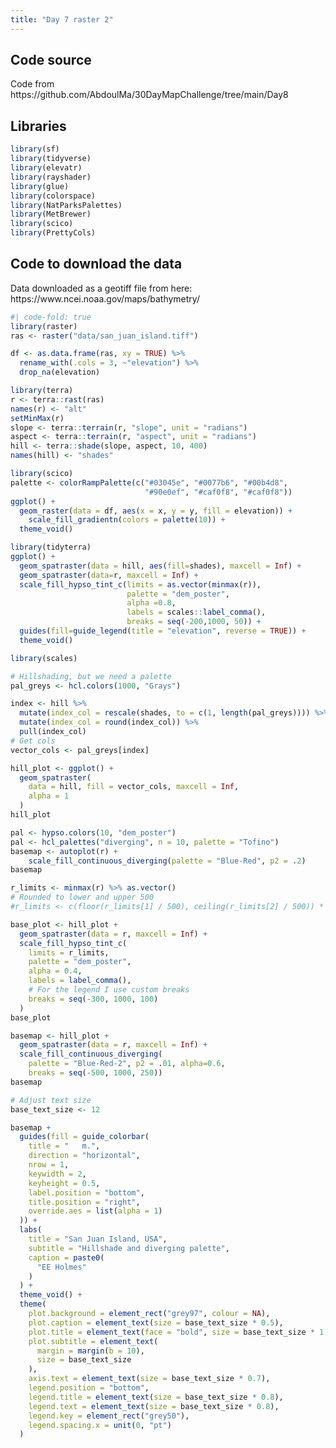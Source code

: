 ```yaml
---
title: "Day 7 raster 2"
---
```


## Code source

Code from https://github.com/AbdoulMa/30DayMapChallenge/tree/main/Day8

## Libraries

```r
library(sf)
library(tidyverse)
library(elevatr)
library(rayshader)
library(glue)
library(colorspace)
library(NatParksPalettes)
library(MetBrewer)
library(scico)
library(PrettyCols)
```

## Code to download the data

Data downloaded as a geotiff file from here: https://www.ncei.noaa.gov/maps/bathymetry/

```r
#| code-fold: true
library(raster)
ras <- raster("data/san_juan_island.tiff")
```

```r
df <- as.data.frame(ras, xy = TRUE) %>% 
  rename_with(.cols = 3, ~"elevation") %>% 
  drop_na(elevation)
```

```r
library(terra)
r <- terra::rast(ras)
names(r) <- "alt"
setMinMax(r)
slope <- terra::terrain(r, "slope", unit = "radians")
aspect <- terra::terrain(r, "aspect", unit = "radians")
hill <- terra::shade(slope, aspect, 10, 400)
names(hill) <- "shades"
```

```r
library(scico)
palette <- colorRampPalette(c("#03045e", "#0077b6", "#00b4d8",
                              "#90e0ef", "#caf0f8", "#caf0f8"))
ggplot() +
  geom_raster(data = df, aes(x = x, y = y, fill = elevation)) +
    scale_fill_gradientn(colors = palette(10)) +
  theme_void()
```


```r
library(tidyterra)
ggplot() +
  geom_spatraster(data = hill, aes(fill=shades), maxcell = Inf) +
  geom_spatraster(data=r, maxcell = Inf) +
  scale_fill_hypso_tint_c(limits = as.vector(minmax(r)), 
                          palette = "dem_poster",
                          alpha =0.8,
                          labels = scales::label_comma(),
                          breaks = seq(-200,1000, 50)) +
  guides(fill=guide_legend(title = "elevation", reverse = TRUE)) +
  theme_void()
```

```r
library(scales)

# Hillshading, but we need a palette
pal_greys <- hcl.colors(1000, "Grays")

index <- hill %>%
  mutate(index_col = rescale(shades, to = c(1, length(pal_greys)))) %>%
  mutate(index_col = round(index_col)) %>%
  pull(index_col)
# Get cols
vector_cols <- pal_greys[index]

hill_plot <- ggplot() +
  geom_spatraster(
    data = hill, fill = vector_cols, maxcell = Inf,
    alpha = 1
  )
hill_plot
```

```r
pal <- hypso.colors(10, "dem_poster")
pal <- hcl_palettes("diverging", n = 10, palette = "Tofino")
basemap <- autoplot(r) +
    scale_fill_continuous_diverging(palette = "Blue-Red", p2 = .2)
basemap
```

```r
r_limits <- minmax(r) %>% as.vector()
# Rounded to lower and upper 500
#r_limits <- c(floor(r_limits[1] / 500), ceiling(r_limits[2] / 500)) * 500

base_plot <- hill_plot +
  geom_spatraster(data = r, maxcell = Inf) +
  scale_fill_hypso_tint_c(
    limits = r_limits,
    palette = "dem_poster",
    alpha = 0.4,
    labels = label_comma(),
    # For the legend I use custom breaks
    breaks = seq(-300, 1000, 100)
  )
base_plot
```


```r
basemap <- hill_plot +
  geom_spatraster(data = r, maxcell = Inf) +
  scale_fill_continuous_diverging(
    palette = "Blue-Red-2", p2 = .01, alpha=0.6,
    breaks = seq(-500, 1000, 250))
basemap
```

```r
# Adjust text size
base_text_size <- 12

basemap +
  guides(fill = guide_colorbar(
    title = "   m.",
    direction = "horizontal",
    nrow = 1,
    keywidth = 2,
    keyheight = 0.5,
    label.position = "bottom",
    title.position = "right",
    override.aes = list(alpha = 1)
  )) +
  labs(
    title = "San Juan Island, USA",
    subtitle = "Hillshade and diverging palette",
    caption = paste0(
      "EE Holmes"
    )
  ) +
  theme_void() +
  theme(
    plot.background = element_rect("grey97", colour = NA),
    plot.caption = element_text(size = base_text_size * 0.5),
    plot.title = element_text(face = "bold", size = base_text_size * 1.4),
    plot.subtitle = element_text(
      margin = margin(b = 10),
      size = base_text_size
    ),
    axis.text = element_text(size = base_text_size * 0.7),
    legend.position = "bottom",
    legend.title = element_text(size = base_text_size * 0.8),
    legend.text = element_text(size = base_text_size * 0.8),
    legend.key = element_rect("grey50"),
    legend.spacing.x = unit(0, "pt")
  )
```